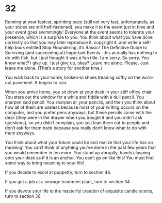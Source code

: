 # 32 {#sec-32}

Running at your fastest, sprinting pace (still not very fast, unfortunately, as your shoes are still half-fastened), you make it to the event just in time and your event goes swimmingly! Everyone at the event seems to tolerate your presence, which is a surprise to you. You think about what you have done correctly so that you may later reproduce it, copyright it, and write a self-help book entitled Stop Floundering, it’s Bassic! The Definitive Guide to Surviving (and succeeding at) Important Events- this actually has nothing to do with fish, but I just thought it was a fun title. I am sorry. So sorry. You know what? I give up. I just give up, okay? Leave me alone. Please. Just leave me alone. (That’s a story for another time.)

You walk back to your home, broken-in shoes treading softly on the worn-out pavement. It begins to rain.

When you arrive home, you sit down at your desk in your stiff office chair. You stare out the window for a while and fiddle with a dull pencil. You sharpen said pencil. You sharpen all your pencils, and then you think about how all of them are useless because most of your writing occurs on the computer, and you prefer pens anyways, but these pencils came with the desk (they were in the drawer when you bought it and you didn’t ask questions), so you didn’t complain, you just loan them out to people and don’t ask for them back because you really don’t know what to do with them anyways.

 You think about what your future could be and realize that your life has no meaning! You can’t think of anything you’ve done in the past few years that you would remember in ten more. You stand up abruptly, hands clasping onto your desk as if it is an anchor. You can’t go on like this! You must find some way to bring meaning to your life!

If you decide to excel at puppetry, turn to section 46.

If you get a job at a sewage treatment plant, turn to section 34.

If you devote your life to the masterful creation of exquisite candle scents, turn to section 36.

 

